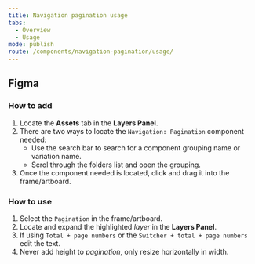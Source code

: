 ```yaml
---
title: Navigation pagination usage
tabs:
  - Overview
  - Usage
mode: publish
route: /components/navigation-pagination/usage/
---
```


## Figma

### How to add

1. Locate the **Assets** tab in the **Layers Panel**.
2. There are two ways to locate the `Navigation: Pagination` component needed:
   - Use the search bar to search for a component grouping name or variation name.
   - Scrol through the folders list and open the grouping.
3. Once the component needed is located, click and drag it into the frame/artboard.

### How to use

1. Select the `Pagination` in the frame/artboard.
2. Locate and expand the highlighted _layer_ in the **Layers Panel**.
3. If using `Total + page numbers` or the `Switcher + total + page numbers` edit the text.
4. Never add height to _pagination_, only resize horizontally in width.
